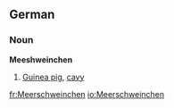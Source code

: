 ==German==
===Noun===
'''Meeshweinchen'''
# [[Guinea pig]], [[cavy]]

[[fr:Meerschweinchen]]
[[io:Meerschweinchen]]